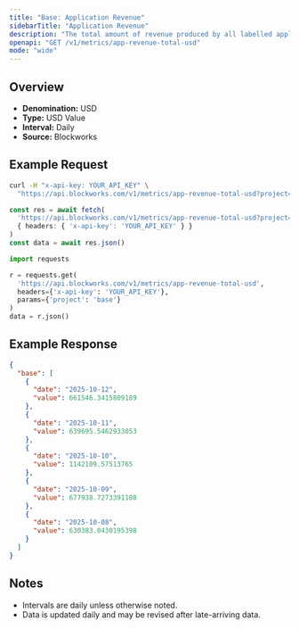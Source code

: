 ```yaml
---
title: "Base: Application Revenue"
sidebarTitle: "Application Revenue"
description: "The total amount of revenue produced by all labelled applications during the specified time period for given blockchain."
openapi: "GET /v1/metrics/app-revenue-total-usd"
mode: "wide"
---
```


## Overview

- **Denomination:** USD
- **Type:** USD Value
- **Interval:** Daily
- **Source:** Blockworks

## Example Request

<CodeGroup>

```bash cURL
curl -H "x-api-key: YOUR_API_KEY" \
  "https://api.blockworks.com/v1/metrics/app-revenue-total-usd?project=base"
```

```typescript TypeScript
const res = await fetch(
  'https://api.blockworks.com/v1/metrics/app-revenue-total-usd?project=base',
  { headers: { 'x-api-key': 'YOUR_API_KEY' } }
)
const data = await res.json()
```

```python Python
import requests

r = requests.get(
  'https://api.blockworks.com/v1/metrics/app-revenue-total-usd',
  headers={'x-api-key': 'YOUR_API_KEY'},
  params={'project': 'base'}
)
data = r.json()
```

</CodeGroup>

## Example Response

```json
{
  "base": [
    {
      "date": "2025-10-12",
      "value": 661546.3415809189
    },
    {
      "date": "2025-10-11",
      "value": 639695.5462933053
    },
    {
      "date": "2025-10-10",
      "value": 1142109.57513765
    },
    {
      "date": "2025-10-09",
      "value": 677938.7273391108
    },
    {
      "date": "2025-10-08",
      "value": 630383.0430195398
    }
  ]
}
```

## Notes
- Intervals are daily unless otherwise noted.
- Data is updated daily and may be revised after late-arriving data.